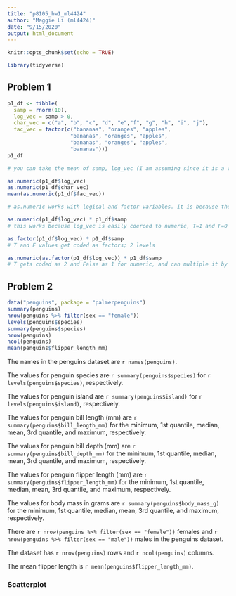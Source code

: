 ```yaml
---
title: "p8105_hw1_ml4424"
author: "Maggie Li (ml4424)"
date: "9/15/2020"
output: html_document
---
```


```r
knitr::opts_chunk$set(echo = TRUE)
```

```r
library(tidyverse)
```

## Problem 1

```r
p1_df <- tibble(
  samp = rnorm(10),
  log_vec = samp > 0,
  char_vec = c("a", "b", "c", "d", "e","f", "g", "h", "i", "j"),
  fac_vec = factor(c("bananas", "oranges", "apples",
                    "bananas", "oranges", "apples",
                    "bananas", "oranges", "apples",
                    "bananas")))
p1_df

# you can take the mean of samp, log_vec (I am assuming since it is a vector of binary numeric values, T = 1 and F = 0 values) since these are continuous variables, but cannot take mean of characters or factors since these are categorical variables

```

```r
as.numeric(p1_df$log_vec)
as.numeric(p1_df$char_vec)
mean(as.numeric(p1_df$fac_vec))

# as.numeric works with logical and factor variables. it is because the logical vector consists of binary numeric values T=1 and F=0, and factor variables are categorical variables but when converted to numeric they get coerced to numbered levels. this helps to explain why mean works with logical vectors, but not factor variables until they are coerced to numeric.
```

```r
as.numeric(p1_df$log_vec) * p1_df$samp 
# this works because log_vec is easily coerced to numeric, T=1 and F=0

as.factor(p1_df$log_vec) * p1_df$samp
# T and F values get coded as factors; 2 levels

as.numeric(as.factor(p1_df$log_vec)) * p1_df$samp
# T gets coded as 2 and False as 1 for numeric, and can multiple it by another numeric
```

## Problem 2
```r
data("penguins", package = "palmerpenguins")
summary(penguins)
nrow(penguins %>% filter(sex == "female"))
levels(penguins$species)
summary(penguins$species)
nrow(penguins)
ncol(penguins)
mean(penguins$flipper_length_mm)
```

The names in the penguins dataset are 
`r names(penguins)`. 

The values for penguin species are `r summary(penguins$species)` for `r levels(penguins$species)`, respectively.

The values for penguin island are `r summary(penguins$island)` for `r levels(penguins$island)`, respectively.

The values for penguin bill length (mm) are `r summary(penguins$bill_length_mm)` for the minimum, 1st quantile, median, mean, 3rd quantile, and maximum, respectively.

The values for penguin bill depth (mm) are `r summary(penguins$bill_depth_mm)` for the minimum, 1st quantile, median, mean, 3rd quantile, and maximum, respectively.

The values for penguin flipper length (mm) are `r summary(penguins$flipper_length_mm)` for the minimum, 1st quantile, median, mean, 3rd quantile, and maximum, respectively.

The values for body mass in grams are `r summary(penguins$body_mass_g)` for the minimum, 1st quantile, median, mean, 3rd quantile, and maximum, respectively.

There are `r nrow(penguins %>% filter(sex == "female"))` females and `r nrow(penguins %>% filter(sex == "male"))` males in the penguins dataset.

The dataset has `r nrow(penguins)` rows and `r ncol(penguins)` columns.

The mean flipper length is `r mean(penguins$flipper_length_mm)`.

### Scatterplot

